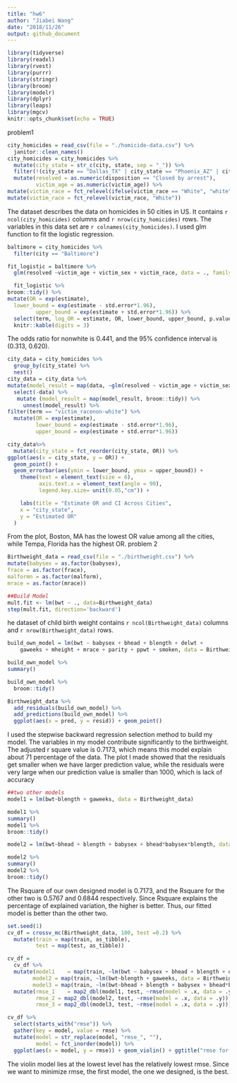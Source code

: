 ```yaml
---
title: "hw6"
author: "Jiabei Wang"
date: "2018/11/26"
output: github_document
---
```


```r
library(tidyverse)
library(readxl)
library(rvest)
library(purrr)
library(stringr)
library(broom)
library(modelr)
library(dplyr)
library(leaps)
library(mgcv)
knitr::opts_chunk$set(echo = TRUE)
```

problem1
```r
city_homicides = read_csv(file = "./homicide-data.csv") %>%
  janitor::clean_names()
city_homicides = city_homicides %>%
  mutate(city_state = str_c(city, state, sep = "_")) %>%
  filter(!(city_state == "Dallas_TX" | city_state == "Phoenix_AZ" | city_state == "Kansas City_MO" | city_state == "Tulsa_AL")) %>%
  mutate(resolved = as.numeric(disposition == "Closed by arrest"),
         victim_age = as.numeric(victim_age)) %>%
mutate(victim_race = fct_relevel(ifelse(victim_race == "White", "white", "non-white"), "white")) %>%
mutate(victim_race = fct_relevel(victim_race, "White")) 
```
 
 The dataset describes the data on homicides in 50 cities in US. It contains `r ncol(city_homicides)` columns and `r nrow(city_homicides)` rows. The variables in this data set are `r colnames(city_homicides)`. I used glm function to fit the logistic regression.
  
```r
baltimore = city_homicides %>%
  filter(city == "Baltimore")

fit_logistic = baltimore %>%
  glm(resolved ~victim_age + victim_sex + victim_race, data = ., family = binomial()) 

  fit_logistic %>%
broom::tidy() %>%
mutate(OR = exp(estimate), 
  lower_bound = exp(estimate - std.error*1.96),
         upper_bound = exp(estimate + std.error*1.96)) %>%
  select(term, log_OR = estimate, OR, lower_bound, upper_bound, p.value) %>% 
  knitr::kable(digits = 3)
```
The odds ratio for nonwhite is 0.441, and the 95% confidence interval is (0.313, 0.620). 

```r
city_data = city_homicides %>%
  group_by(city_state) %>%
  nest() 
city_data = city_data %>%  
mutate(model_result = map(data, ~glm(resolved ~ victim_age + victim_sex + victim_race, data = ., family = binomial()))) %>%
  select(-data) %>%
   mutate (model_result = map(model_result, broom::tidy)) %>%
     unnest(model_result) %>%
filter(term == "victim_racenon-white") %>% 
  mutate(OR = exp(estimate),
         lower_bound = exp(estimate - std.error*1.96),
         upper_bound = exp(estimate + std.error*1.96)) 

```

```r
city_data%>%
  mutate(city_state = fct_reorder(city_state, OR)) %>%
ggplot(aes(x = city_state, y = OR)) + 
  geom_point() + 
  geom_errorbar(aes(ymin = lower_bound, ymax = upper_bound)) +  
    theme(text = element_text(size = 6), 
          axis.text.x = element_text(angle = 90),
          legend.key.size= unit(0.05,"cm")) +

    labs(title = "Estimate OR and CI Across Cities",
    x = "city_state",
    y = "Estimated OR"
  ) 

```
From the plot, Boston, MA has the lowest OR value among all the cities, while Tempa, Florida has the highest OR. 
problem 2
```r
Birthweight_data = read_csv(file = "./birthweight.csv") %>%
mutate(babysex = as.factor(babysex),
frace = as.factor(frace),
malformn = as.factor(malform),
mrace = as.factor(mrace))

##Build Model
mult.fit <- lm(bwt ~ ., data=Birthweight_data)
step(mult.fit, direction='backward')

```

he dataset of child birth weight contains `r ncol(Birthweight_data)` columns and `r nrow(Birthweight_data)` rows. 

```r
build_own_model = lm(bwt ~ babysex + bhead + blength + delwt +  
    gaweeks + mheight + mrace + parity + ppwt + smoken, data = Birthweight_data) 

build_own_model %>%
summary()

build_own_model %>%
  broom::tidy()

Birthweight_data %>% 
  add_residuals(build_own_model) %>% 
  add_predictions(build_own_model) %>% 
  ggplot(aes(x = pred, y = resid)) + geom_point()

```

I used the stepwise backward regression selection method to build my model. The variables in my model contribute significantly to the birthweight. The adjusted r square value is 0.7173, which means this model explain about 71 percentage of the data. 
The plot I made showed that the residuals get smaller when we have larger prediction value, while the residuals were very large when our prediction value is smaller than 1000, which is lack of accuracy

```r
##two other models
model1 = lm(bwt~blength + gaweeks, data = Birthweight_data)

model1 %>%
summary()
model1 %>%
broom::tidy()

model2 = lm(bwt~bhead + blength + babysex + bhead*babysex*blength, data = Birthweight_data)

model2 %>%
summary()
model2 %>%
broom::tidy()

```
The Rsquare of our own designed model is 0.7173, and the Rsquare for the other two is 0.5767 and  0.6844 respectively. Since Rsquare explains the percentage of explained variation, the higher is better. Thus, our fitted model is better than the other two. 

```r
set.seed(1)
cv_df = crossv_mc(Birthweight_data, 100, test =0.2) %>%
  mutate(train = map(train, as_tibble),
         test = map(test, as_tibble))
```

```r
cv_df = 
  cv_df %>% 
  mutate(model1    = map(train, ~lm(bwt ~ babysex + bhead + blength + delwt +  gaweeks + mheight + mrace + parity + ppwt + smoken, data =  Birthweight_data)),
        model2 = map(train, ~lm(bwt~blength + gaweeks, data = Birthweight_data)), 
        model3 = map(train, ~lm(bwt~bhead + blength + babysex + bhead*babysex*blength, data = Birthweight_data))) %>% 
  mutate(rmse_1    = map2_dbl(model1, test, ~rmse(model = .x, data = .y)),
         rmse_2 = map2_dbl(model2, test, ~rmse(model = .x, data = .y)),
         rmse_3 = map2_dbl(model3, test, ~rmse(model = .x, data = .y)))
```

```r
cv_df %>% 
  select(starts_with("rmse")) %>% 
  gather(key = model, value = rmse) %>% 
  mutate(model = str_replace(model, "rmse_", ""),
         model = fct_inorder(model)) %>% 
  ggplot(aes(x = model, y = rmse)) + geom_violin() + ggtitle("rmse for for each model ")
```

The violin model lies at the lowest level has the relatively lowest rmse. Since we want to minimize rmse, the first model, the one we designed, is the best.

